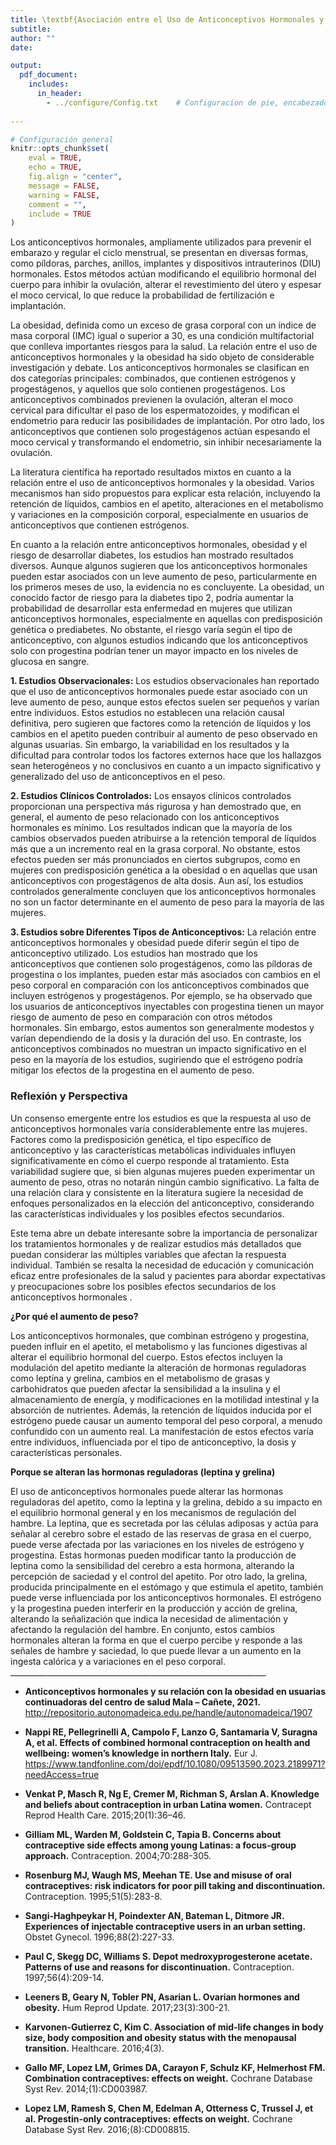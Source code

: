```yaml
---
title: \textbf{Asociación entre el Uso de Anticonceptivos Hormonales y el Riesgo de Obesidad en Usuarias}
subtitle:
author: ""
date: 

output:
  pdf_document:
    includes:
      in_header:
        - ../configure/Config.txt    # Configuracion de pie, encabezado y usepackge
  
---
```



```r
# Configuración general
knitr::opts_chunk$set(
	eval = TRUE,
	echo = TRUE,
	fig.align = "center",
	message = FALSE,
	warning = FALSE,
	comment = "",
	include = TRUE
)
```






\begin{center} \textbf{MARCO TEÓRICO} \end{center}


Los anticonceptivos hormonales, ampliamente utilizados para prevenir el embarazo y regular el ciclo menstrual, se presentan en diversas formas, como píldoras, parches, anillos, implantes y dispositivos intrauterinos (DIU) hormonales. Estos métodos actúan modificando el equilibrio hormonal del cuerpo para inhibir la ovulación, alterar el revestimiento del útero y espesar el moco cervical, lo que reduce la probabilidad de fertilización e implantación.

La obesidad, definida como un exceso de grasa corporal con un índice de masa corporal (IMC) igual o superior a 30, es una condición multifactorial que conlleva importantes riesgos para la salud. La relación entre el uso de anticonceptivos hormonales y la obesidad ha sido objeto de considerable investigación y debate. Los anticonceptivos hormonales se clasifican en dos categorías principales: combinados, que contienen estrógenos y progestágenos, y aquellos que solo contienen progestágenos. Los anticonceptivos combinados previenen la ovulación, alteran el moco cervical para dificultar el paso de los espermatozoides, y modifican el endometrio para reducir las posibilidades de implantación. Por otro lado, los anticonceptivos que contienen solo progestágenos actúan espesando el moco cervical y transformando el endometrio, sin inhibir necesariamente la ovulación.

La literatura científica ha reportado resultados mixtos en cuanto a la relación entre el uso de anticonceptivos hormonales y la obesidad. Varios mecanismos han sido propuestos para explicar esta relación, incluyendo la retención de líquidos, cambios en el apetito, alteraciones en el metabolismo y variaciones en la composición corporal, especialmente en usuarios de anticonceptivos que contienen estrógenos.

En cuanto a la relación entre anticonceptivos hormonales, obesidad y el riesgo de desarrollar diabetes, los estudios han mostrado resultados diversos. Aunque algunos sugieren que los anticonceptivos hormonales pueden estar asociados con un leve aumento de peso, particularmente en los primeros meses de uso, la evidencia no es concluyente. La obesidad, un conocido factor de riesgo para la diabetes tipo 2, podría aumentar la probabilidad de desarrollar esta enfermedad en mujeres que utilizan anticonceptivos hormonales, especialmente en aquellas con predisposición genética o prediabetes. No obstante, el riesgo varía según el tipo de anticonceptivo, con algunos estudios indicando que los anticonceptivos solo con progestina podrían tener un mayor impacto en los niveles de glucosa en sangre.

**1. Estudios Observacionales:**
Los estudios observacionales han reportado que el uso de anticonceptivos hormonales puede estar asociado con un leve aumento de peso, aunque estos efectos suelen ser pequeños y varían entre individuos. Estos estudios no establecen una relación causal definitiva, pero sugieren que factores como la retención de líquidos y los cambios en el apetito pueden contribuir al aumento de peso observado en algunas usuarias. Sin embargo, la variabilidad en los resultados y la dificultad para controlar todos los factores externos hace que los hallazgos sean heterogéneos y no conclusivos en cuanto a un impacto significativo y generalizado del uso de anticonceptivos en el peso.

**2. Estudios Clínicos Controlados:**
Los ensayos clínicos controlados proporcionan una perspectiva más rigurosa y han demostrado que, en general, el aumento de peso relacionado con los anticonceptivos hormonales es mínimo. Los resultados indican que la mayoría de los cambios observados pueden atribuirse a la retención temporal de líquidos más que a un incremento real en la grasa corporal. No obstante, estos efectos pueden ser más pronunciados en ciertos subgrupos, como en mujeres con predisposición genética a la obesidad o en aquellas que usan anticonceptivos con progestágenos de alta dosis. Aun así, los estudios controlados generalmente concluyen que los anticonceptivos hormonales no son un factor determinante en el aumento de peso para la mayoría de las mujeres.

**3. Estudios sobre Diferentes Tipos de Anticonceptivos:**
La relación entre anticonceptivos hormonales y obesidad puede diferir según el tipo de anticonceptivo utilizado. Los estudios han mostrado que los anticonceptivos que contienen solo progestágenos, como las píldoras de progestina o los implantes, pueden estar más asociados con cambios en el peso corporal en comparación con los anticonceptivos combinados que incluyen estrógenos y progestágenos. Por ejemplo, se ha observado que los usuarios de anticonceptivos inyectables con progestina tienen un mayor riesgo de aumento de peso en comparación con otros métodos hormonales. Sin embargo, estos aumentos son generalmente modestos y varían dependiendo de la dosis y la duración del uso. En contraste, los anticonceptivos combinados no muestran un impacto significativo en el peso en la mayoría de los estudios, sugiriendo que el estrógeno podría mitigar los efectos de la progestina en el aumento de peso.

### Reflexión y Perspectiva
Un consenso emergente entre los estudios es que la respuesta al uso de anticonceptivos hormonales varía considerablemente entre las mujeres. Factores como la predisposición genética, el tipo específico de anticonceptivo y las características metabólicas individuales influyen significativamente en cómo el cuerpo responde al tratamiento. Esta variabilidad sugiere que, si bien algunas mujeres pueden experimentar un aumento de peso, otras no notarán ningún cambio significativo. La falta de una relación clara y consistente en la literatura sugiere la necesidad de enfoques personalizados en la elección del anticonceptivo, considerando las características individuales y los posibles efectos secundarios.

Este tema abre un debate interesante sobre la importancia de personalizar los tratamientos hormonales y de realizar estudios más detallados que puedan considerar las múltiples variables que afectan la respuesta individual. También se resalta la necesidad de educación y comunicación eficaz entre profesionales de la salud y pacientes para abordar expectativas y preocupaciones sobre los posibles efectos secundarios de los anticonceptivos hormonales .

**¿Por qué el aumento de peso?**

Los anticonceptivos hormonales, que combinan estrógeno y progestina, pueden influir en el apetito, el metabolismo y las funciones digestivas al alterar el equilibrio hormonal del cuerpo. Estos efectos incluyen la modulación del apetito mediante la alteración de hormonas reguladoras como leptina y grelina, cambios en el metabolismo de grasas y carbohidratos que pueden afectar la sensibilidad a la insulina y el almacenamiento de energía, y modificaciones en la motilidad intestinal y la absorción de nutrientes. Además, la retención de líquidos inducida por el estrógeno puede causar un aumento temporal del peso corporal, a menudo confundido con un aumento real. La manifestación de estos efectos varía entre individuos, influenciada por el tipo de anticonceptivo, la dosis y características personales.

**Porque se alteran las hormonas reguladoras (leptina y grelina)**


El uso de anticonceptivos hormonales puede alterar las hormonas reguladoras del apetito, como la leptina y la grelina, debido a su impacto en el equilibrio hormonal general y en los mecanismos de regulación del hambre. La leptina, que es secretada por las células adiposas y actúa para señalar al cerebro sobre el estado de las reservas de grasa en el cuerpo, puede verse afectada por las variaciones en los niveles de estrógeno y progestina. Estas hormonas pueden modificar tanto la producción de leptina como la sensibilidad del cerebro a esta hormona, alterando la percepción de saciedad y el control del apetito. Por otro lado, la grelina, producida principalmente en el estómago y que estimula el apetito, también puede verse influenciada por los anticonceptivos hormonales. El estrógeno y la progestina pueden interferir en la producción y acción de grelina, alterando la señalización que indica la necesidad de alimentación y afectando la regulación del hambre. En conjunto, estos cambios hormonales alteran la forma en que el cuerpo percibe y responde a las señales de hambre y saciedad, lo que puede llevar a un aumento en la ingesta calórica y a variaciones en el peso corporal.
________________________________________________________________


\newpage

- **Anticonceptivos hormonales y su relación con la obesidad en usuarias continuadoras del centro de salud Mala – Cañete, 2021.** <http://repositorio.autonomadeica.edu.pe/handle/autonomadeica/1907>

- **Nappi RE, Pellegrinelli A, Campolo F, Lanzo G, Santamaria V, Suragna A, et al. Effects of combined hormonal contraception on health and wellbeing: women’s knowledge in northern Italy.** Eur J. <https://www.tandfonline.com/doi/epdf/10.1080/09513590.2023.2189971?needAccess=true>

- **Venkat P, Masch R, Ng E, Cremer M, Richman S, Arslan A. Knowledge and beliefs about contraception in urban Latina women.** Contracept Reprod Health Care. 2015;20(1):36–46.

- **Gilliam ML, Warden M, Goldstein C, Tapia B. Concerns about contraceptive side effects among young Latinas: a focus-group approach.** Contraception. 2004;70:288-305.

- **Rosenburg MJ, Waugh MS, Meehan TE. Use and misuse of oral contraceptives: risk indicators for poor pill taking and discontinuation.** Contraception. 1995;51(5):283-8.

- **Sangi-Haghpeykar H, Poindexter AN, Bateman L, Ditmore JR. Experiences of injectable contraceptive users in an urban setting.** Obstet Gynecol. 1996;88(2):227-33.

- **Paul C, Skegg DC, Williams S. Depot medroxyprogesterone acetate. Patterns of use and reasons for discontinuation.** Contraception. 1997;56(4):209-14.

- **Leeners B, Geary N, Tobler PN, Asarian L. Ovarian hormones and obesity.** Hum Reprod Update. 2017;23(3):300-21.

- **Karvonen-Gutierrez C, Kim C. Association of mid-life changes in body size, body composition and obesity status with the menopausal transition.** Healthcare. 2016;4(3).

- **Gallo MF, Lopez LM, Grimes DA, Carayon F, Schulz KF, Helmerhost FM. Combination contraceptives: effects on weight.** Cochrane Database Syst Rev. 2014;(1):CD003987.

- **Lopez LM, Ramesh S, Chen M, Edelman A, Otterness C, Trussel J, et al. Progestin-only contraceptives: effects on weight.** Cochrane Database Syst Rev. 2016;(8):CD008815.





